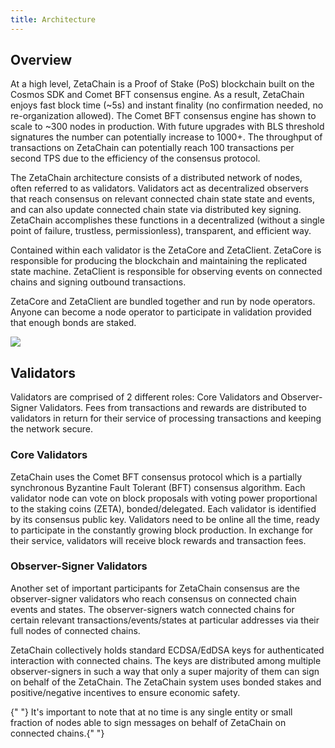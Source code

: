 ```yaml
---
title: Architecture
---
```



## Overview

At a high level, ZetaChain is a Proof of Stake (PoS) blockchain built on the
Cosmos SDK and Comet BFT consensus engine. As a result, ZetaChain enjoys fast
block time (~5s) and instant finality (no confirmation needed, no
re-organization allowed). The Comet BFT consensus engine has shown to scale to
~300 nodes in production. With future upgrades with BLS threshold signatures the
number can potentially increase to 1000+. The throughput of transactions on
ZetaChain can potentially reach 100 transactions per second TPS due to the
efficiency of the consensus protocol.

The ZetaChain architecture consists of a distributed network of nodes, often
referred to as validators. Validators act as decentralized observers that reach
consensus on relevant connected chain state state and events, and can also
update connected chain state via distributed key signing. ZetaChain accomplishes
these functions in a decentralized (without a single point of failure,
trustless, permissionless), transparent, and efficient way.

Contained within each validator is the ZetaCore and ZetaClient. ZetaCore is
responsible for producing the blockchain and maintaining the replicated state
machine. ZetaClient is responsible for observing events on connected chains and
signing outbound transactions.

ZetaCore and ZetaClient are bundled together and run by node operators. Anyone
can become a node operator to participate in validation provided that enough
bonds are staked.

![](/img/docs/architecture-1.png)

## Validators

Validators are comprised of 2 different roles: Core Validators and
Observer-Signer Validators. Fees from transactions and rewards are distributed
to validators in return for their service of processing transactions and keeping
the network secure.

### Core Validators

ZetaChain uses the Comet BFT consensus protocol which is a partially synchronous
Byzantine Fault Tolerant (BFT) consensus algorithm. Each validator node can vote
on block proposals with voting power proportional to the staking coins (ZETA), 
bonded/delegated. Each validator is identified by its consensus public key.
Validators need to be online all the time, ready to participate in the
constantly growing block production. In exchange for their service, validators
will receive block rewards and transaction fees.

### Observer-Signer Validators

Another set of important participants for ZetaChain consensus are the
observer-signer validators who reach consensus on connected chain events and
states. The observer-signers watch connected chains for certain relevant
transactions/events/states at particular addresses via their full nodes of
connected chains.

ZetaChain collectively holds standard ECDSA/EdDSA keys for authenticated
interaction with connected chains. The keys are distributed among multiple
observer-signers in such a way that only a super majority of them can sign on
behalf of the ZetaChain. The ZetaChain system uses bonded stakes and
positive/negative incentives to ensure economic safety.

<Alert>
  {" "}
  It's important to note that at no time is any single entity or small fraction of nodes able to sign messages on behalf
  of ZetaChain on connected chains.{" "}
</Alert>
